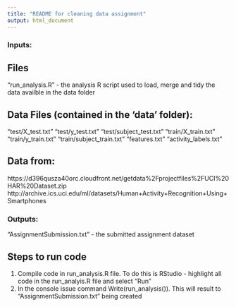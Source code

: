 ```yaml
---
title: "README for cleaning data assignment"
output: html_document
---
```


### Inputs:

## Files
"run_analysis.R" - the analysis R script used to load, merge and tidy the data availble in the data folder

## Data Files (contained in the 'data' folder):
"test/X_test.txt "
"test/y_test.txt"
"test/subject_test.txt"
"train/X_train.txt "
"train/y_train.txt"
"train/subject_train.txt"
"features.txt"
"activity_labels.txt"

## Data from:
https://d396qusza40orc.cloudfront.net/getdata%2Fprojectfiles%2FUCI%20HAR%20Dataset.zip http://archive.ics.uci.edu/ml/datasets/Human+Activity+Recognition+Using+Smartphones 

### Outputs:
"AssignmentSubmission.txt" - the submitted assignment dataset 


## Steps to run code
1. Compile code in run_analysis.R file. To do this is RStudio - highlight all code in the run_analyis.R file and select "Run"
2. In the console issue command Write(run_analysis()). This will result to "AssignmentSubmission.txt" being created 


